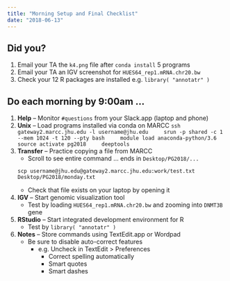 ```yaml
---
title: "Morning Setup and Final Checklist"
date: "2018-06-13"
---
```


## Did you?

1. Email your TA the `k4.png` file after `conda install` 5 programs
1. Email your TA an IGV screenshot for `HUES64_rep1.mRNA.chr20.bw`
1. Check your 12 R packages are installed e.g. `library( "annotatr" )`

## Do each morning by 9:00am ...

1. **Help** -- Monitor `#questions` from your Slack.app (laptop and phone)
1. **Unix** -- Load programs installed via conda on MARCC
    ```
    ssh gateway2.marcc.jhu.edu -l username@jhu.edu
    srun -p shared -c 1 --mem 1024 -t 120 --pty bash
    module load anaconda-python/3.6
    source activate pg2018
    deeptools
    ```
1. **Transfer** -- Practice copying a file from MARCC
    - Scroll to see entire command ... ends in `Desktop/PG2018/...`
    ```
    scp username@jhu.edu@gateway2.marcc.jhu.edu:work/test.txt Desktop/PG2018/monday.txt
    ```
    - Check that file exists on your laptop by opening it
1. **IGV** -- Start genomic visualization tool
    - Test by loading `HUES64_rep1.mRNA.chr20.bw` and zooming into `DNMT3B` gene
1. **RStudio** -- Start integrated development environment for R
    - Test by `library( "annotatr" )`
1. **Notes** -- Store commands using TextEdit.app or Wordpad
    - Be sure to disable auto-correct features
        - e.g. Uncheck in TextEdit > Preferences
            - Correct spelling automatically
            - Smart quotes
            - Smart dashes
